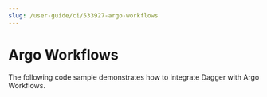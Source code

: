 ```yaml
---
slug: /user-guide/ci/533927-argo-workflows
---
```


# Argo Workflows

The following code sample demonstrates how to integrate Dagger with Argo Workflows.

```yaml title="workflow.yaml" file=./snippets/workflow.yaml
```

```yaml title="gomodcache.yaml" file=./snippets/gomodcache.yaml
```
